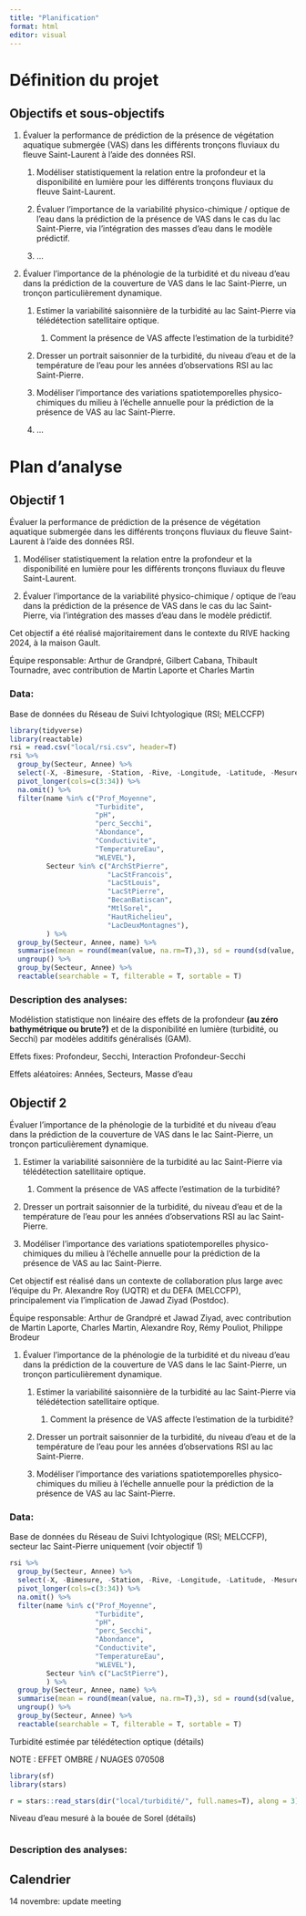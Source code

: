 ```yaml
---
title: "Planification"
format: html
editor: visual
---
```


# Définition du projet

## Objectifs et sous-objectifs

1.  Évaluer la performance de prédiction de la présence de végétation aquatique submergée (VAS) dans les différents tronçons fluviaux du fleuve Saint-Laurent à l'aide des données RSI.

    1.  Modéliser statistiquement la relation entre la profondeur et la disponibilité en lumière pour les différents tronçons fluviaux du fleuve Saint-Laurent.

    2.  Évaluer l'importance de la variabilité physico-chimique / optique de l'eau dans la prédiction de la présence de VAS dans le cas du lac Saint-Pierre, via l'intégration des masses d'eau dans le modèle prédictif.

    3.  ...

2.  Évaluer l'importance de la phénologie de la turbidité et du niveau d'eau dans la prédiction de la couverture de VAS dans le lac Saint-Pierre, un tronçon particulièrement dynamique.

    1.  Estimer la variabilité saisonnière de la turbidité au lac Saint-Pierre via télédétection satellitaire optique.

        1.  Comment la présence de VAS affecte l'estimation de la turbidité?

    2.  Dresser un portrait saisonnier de la turbidité, du niveau d'eau et de la température de l'eau pour les années d'observations RSI au lac Saint-Pierre.

    3.  Modéliser l'importance des variations spatiotemporelles physico-chimiques du milieu à l'échelle annuelle pour la prédiction de la présence de VAS au lac Saint-Pierre.

    4.  ...

# Plan d'analyse

## Objectif 1

Évaluer la performance de prédiction de la présence de végétation aquatique submergée dans les différents tronçons fluviaux du fleuve Saint-Laurent à l'aide des données RSI.

1.  Modéliser statistiquement la relation entre la profondeur et la disponibilité en lumière pour les différents tronçons fluviaux du fleuve Saint-Laurent.

2.  Évaluer l'importance de la variabilité physico-chimique / optique de l'eau dans la prédiction de la présence de VAS dans le cas du lac Saint-Pierre, via l'intégration des masses d'eau dans le modèle prédictif.

Cet objectif a été réalisé majoritairement dans le contexte du RIVE hacking 2024, à la maison Gault.

Équipe responsable: Arthur de Grandpré, Gilbert Cabana, Thibault Tournadre, avec contribution de Martin Laporte et Charles Martin

### Data:

Base de données du Réseau de Suivi Ichtyologique (RSI; MELCCFP)

```r
library(tidyverse)
library(reactable)
rsi = read.csv("local/rsi.csv", header=T)
rsi %>%
  group_by(Secteur, Annee) %>%
  select(-X, -Bimesure, -Station, -Rive, -Longitude, -Latitude, -Mesure, -Fin) %>%
  pivot_longer(cols=c(3:34)) %>%
  na.omit() %>%
  filter(name %in% c("Prof_Moyenne",
                     "Turbidite",
                     "pH",
                     "perc_Secchi",
                     "Abondance",
                     "Conductivite",
                     "TemperatureEau",
                     "WLEVEL"),
         Secteur %in% c("ArchStPierre",
                        "LacStFrancois",
                        "LacStLouis",
                        "LacStPierre",
                        "BecanBatiscan",
                        "MtlSorel",
                        "HautRichelieu",
                        "LacDeuxMontagnes"),
         ) %>%
  group_by(Secteur, Annee, name) %>%
  summarise(mean = round(mean(value, na.rm=T),3), sd = round(sd(value, na.rm=T),3), n=n()) %>%
  ungroup() %>%
  group_by(Secteur, Annee) %>%
  reactable(searchable = T, filterable = T, sortable = T)

```

### Description des analyses:

Modélistion statistique non linéaire des effets de la profondeur **(au zéro bathymétrique ou brute?)** et de la disponibilité en lumière (turbidité, ou Secchi) par modèles additifs généralisés (GAM).

Effets fixes: Profondeur, Secchi, Interaction Profondeur-Secchi

Effets aléatoires: Années, Secteurs, Masse d'eau

## Objectif 2

Évaluer l'importance de la phénologie de la turbidité et du niveau d'eau dans la prédiction de la couverture de VAS dans le lac Saint-Pierre, un tronçon particulièrement dynamique.

1.  Estimer la variabilité saisonnière de la turbidité au lac Saint-Pierre via télédétection satellitaire optique.

    1.  Comment la présence de VAS affecte l'estimation de la turbidité?

2.  Dresser un portrait saisonnier de la turbidité, du niveau d'eau et de la température de l'eau pour les années d'observations RSI au lac Saint-Pierre.

3.  Modéliser l'importance des variations spatiotemporelles physico-chimiques du milieu à l'échelle annuelle pour la prédiction de la présence de VAS au lac Saint-Pierre.

Cet objectif est réalisé dans un contexte de collaboration plus large avec l'équipe du Pr. Alexandre Roy (UQTR) et du DEFA (MELCCFP), principalement via l'implication de Jawad Ziyad (Postdoc).

Équipe responsable: Arthur de Grandpré et Jawad Ziyad, avec contribution de Martin Laporte, Charles Martin, Alexandre Roy, Rémy Pouliot, Philippe Brodeur

1.  Évaluer l'importance de la phénologie de la turbidité et du niveau d'eau dans la prédiction de la couverture de VAS dans le lac Saint-Pierre, un tronçon particulièrement dynamique.

    1.  Estimer la variabilité saisonnière de la turbidité au lac Saint-Pierre via télédétection satellitaire optique.

        1.  Comment la présence de VAS affecte l'estimation de la turbidité?

    2.  Dresser un portrait saisonnier de la turbidité, du niveau d'eau et de la température de l'eau pour les années d'observations RSI au lac Saint-Pierre.

    3.  Modéliser l'importance des variations spatiotemporelles physico-chimiques du milieu à l'échelle annuelle pour la prédiction de la présence de VAS au lac Saint-Pierre.

### Data:

Base de données du Réseau de Suivi Ichtyologique (RSI; MELCCFP), secteur lac Saint-Pierre uniquement (voir objectif 1)

```r
rsi %>%
  group_by(Secteur, Annee) %>%
  select(-X, -Bimesure, -Station, -Rive, -Longitude, -Latitude, -Mesure, -Fin) %>%
  pivot_longer(cols=c(3:34)) %>%
  na.omit() %>%
  filter(name %in% c("Prof_Moyenne",
                     "Turbidite",
                     "pH",
                     "perc_Secchi",
                     "Abondance",
                     "Conductivite",
                     "TemperatureEau",
                     "WLEVEL"),
         Secteur %in% c("LacStPierre"),
         ) %>%
  group_by(Secteur, Annee, name) %>%
  summarise(mean = round(mean(value, na.rm=T),3), sd = round(sd(value, na.rm=T),3), n=n()) %>%
  ungroup() %>%
  group_by(Secteur, Annee) %>%
  reactable(searchable = T, filterable = T, sortable = T)

```

Turbidité estimée par télédétection optique (détails)

NOTE : EFFET OMBRE / NUAGES 070508

```r
library(sf)
library(stars)

r = stars::read_stars(dir("local/turbidité/", full.names=T), along = 3)

```

Niveau d'eau mesuré à la bouée de Sorel (détails)

```r

```

### Description des analyses:

## Calendrier

14 novembre: update meeting
